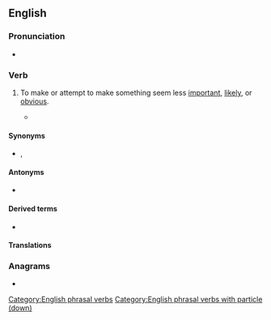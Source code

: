 {{also|playdown}}
==English==

===Pronunciation===
* {{audio|en|En-au-play down.ogg|Audio (AU)}}

===Verb===
{{en-verb|*}}

# {{lb|en|idiom|transitive}} To make or attempt to make something seem less [[important]], [[likely]], or [[obvious]].
#: {{ux|en|The essay attempts to '''play down''' the role slavery had in the Civil War.}}
#: {{ux|en|The senator '''played down''' the threat of a recession.}}
#: {{ux|en|During the wave of anti-immigrant sentiment, Miguel '''played down''' his immigrant status by removing Chicano patois from his speech and adopting the nickname "Mike."}}
#* {{quote-journal|en|year=2019|month=October|author=Dan Harvey|title=HS2 costs rise as schedule slips|journal=Modern Railways|page=8|text=Reports that the project is in trouble have been circulating for many months and have been '''played down''' by officials.}}

====Synonyms====
* {{sense|make to seem less important}} {{l|en|de-emphasize}}, {{l|en|downplay}}

====Antonyms====
* {{sense|make to seem less important}} {{l|en|play up}}

====Derived terms====
* {{l|en|downplay}}

====Translations====
{{trans-see|play down|downplay}}

===Anagrams===
* {{anagrams|en|a=adlnopwy|downplay}}

[[Category:English phrasal verbs]]
[[Category:English phrasal verbs with particle (down)]]